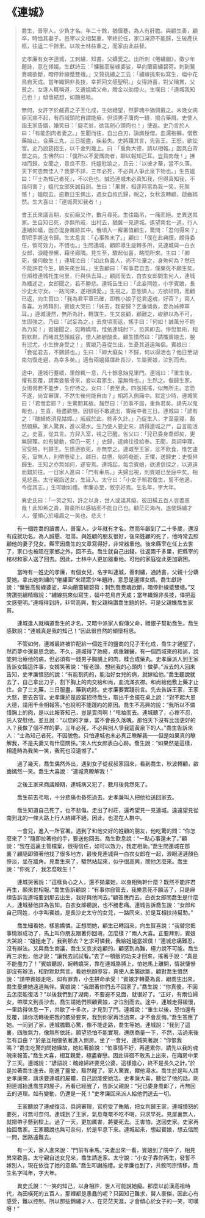 # 《連城》

> 喬生，晉寧人，少負才名。年二十餘，猶偃蹇，為人有肝膽。與顧生善，顧卒，時恤其妻子。邑宰以文相契重，宰終於任，家口淹滯不能歸，生破產扶柩，往返二千餘里。以故士林益重之，而家由此益替。
>
> 史孝廉有女字連城，工刺繡，知書，父嬌愛之。出所刺《倦繡圖》，徵少年題詠，意在擇婿。生獻詩云：「慵鬟高髻綠婆娑，早向蘭窗繡碧荷。刺到鴛鴦魂欲斷，暗停針線蹙雙蛾。」又贊挑繡之工云：「繡線挑來似寫生，幅中花鳥自天成。當年織錦非長技，幸把回文感聖明。」女得詩喜，對父稱賞，父貧之。女逢人輒稱道，又遣媼嬌父命，贈金以助燈火。生嘆曰：「連城我知己也！」傾懷結想，如饑思啖。
>
> 無何，女許字於鹺賈之子王化成，生始絕望，然夢魂中猶佩戴之。未幾女病瘵沉痼不起，有西域頭陀自謂能療，但須男子膺肉一錢，搗合藥屑。史使人詣王家告婿，婚笑曰：「癡老翁，欲我剜心頭肉也！」使返。史乃言於人曰：「有能割肉者妻之。」生聞而往，自出白刃，譸膺授僧。血濡袍褲，僧敷藥始止。合藥三丸，三日服盡，疾若失。史將踐其言，先告王。王怒，欲訟官。史乃設筵招生，以千金列幾上。曰：「重負大德，請以相報。」因具白背盟之由。生怫然曰：「僕所以不愛膺肉者，聊以報知己耳。豈貨肉哉！」拂袖而歸。女聞之，意良不忍，托媼慰諭之，且云：「以彼才華，當不久落。天下何患無佳人？我夢不詳，三年必死，不必與人爭此泉下物也。」生告媼曰：「『士為知己者死』，不以色也。誠恐連城未必真知我，但得真知我，不諧何害？」媼代女郎矢誠自剖。生曰：「果爾，相逢時當為我一笑，死無憾！」媼既去。逾數日生偶出，遇女自叔氏歸，睨之，女秋波轉顧，啟齒嫣然。生大喜曰：「連城真知我者！」
>
> 會王氏來議吉期，女前癥又作，數月尋死。生往臨吊，一痛而絕。史異送其家。生自知已死，亦無所戚，出村去，猶冀一見連城。遙望南北一道，行人連緒如蟻，因亦混身雜跡其中。俄頃入一廨署值顧生，驚問：「君何得來？」即把手將送令歸。生太息言：「心事殊未了。」顧曰：「僕在此典牘，頗得委任，倘可效力，不惜也。」生問連城，顧即導生旋轉多所，見連城與一白衣女郎，淚睫慘黛，藉坐廊隅。見生至，驟起似喜，略問所來。生曰：「卿死，僕何敢生！」連城泣曰：「如此負義人，尚不吐棄之，身殉何為？然已不能許君今生，願矢來世耳。」生告顧曰：「有事君自去，僕樂死不願生矣。但煩稽連城托生何里，行與俱去耳。」顧諾而去，白衣女郎問生何人，連城為緬述之，女郎聞之，若不勝悲。連城告生曰：「此妾同姓，小字賓娘，長沙史太守女。一路同來，遂相憐愛。」生視之，意態憐人。方欲研問，而顧已返，向生賀曰：「我為君平章已確，即教小娘子從君返魂，好否？」兩人各喜。方將拜別，賓娘大哭曰：「姊去，我安歸？乞垂憐救，妾為姊捧窣耳。」連城淒然，無所為計，轉謀生。生又哀顧，顧難之，峻辭以為不可，生固強之。乃曰：「試妄為之。」去食頃而返，搖手曰：「何如！誠萬分不能為力矣！」賓娘聞之，宛轉嬌啼，惟依連城肘下，恐其即去。慘怛無術，相對默默，而睹其愁顏戚容，使人肺腑酸柔。顧生憤然曰：「請攜賓娘去，脫有愆尤，小生拚身受之！」賓娘乃喜從生出，生憂其道遠無侶。賓娘曰：「妾從君去，不願歸也。」生曰：「卿大癡矣！不歸，何以得活也？他日至湖南勿復走避，為幸多矣。」適有兩媼攝牒赴長沙，生屬賓娘，泣別而去。
>
> 途中，連城行蹇緩，里餘輒一息，凡十餘息始見里門。連城曰：「重生後，懼有反覆，請索妾骸骨來，妾以君家生，當無悔也。」生然之。偕歸生家。女惕惕若不能步，生佇待之。女曰：「妾至此，四肢搖搖，似無所主。志恐不遂，尚宜審謀，不然生後何能自由？」相將入側廂中。默定少時，連城笑曰：「君憎妾耶？」生驚問其故。赧然曰：「恐事不諧，重負君矣。請先以鬼報也。」生喜，極盡歡戀。因徘徊不敢遽出，寄廂中者三日。連城曰：「諺有之：『醜婦終須見姑嫜。』戚戚於此，終非久計。」乃促生入，才至靈寢，豁然頓蘇。家人驚異，進以湯水。生乃使人要史來，請得連城之尸，自言能活之。史喜，從其言。方舁入室，視之已醒。告父曰：「兒已委身喬郎矣，更無歸理。如有變動，但仍一死！」史歸，遣婢往役給奉。王聞，具詞申理，官受賂，判歸王。生憤懣欲死，亦無奈之。連城至王家，忿不飲食，惟乞速死，室無人，則帶懸梁上。越日，益憊，殆將奄逝，王懼，送歸史；史復舁歸生。王知之亦無如何，遂安焉。連城起，每念賓娘，欲遣信探之，以道遠而艱於往。一日家人進曰：「門有車馬。」夫婦出視，則賓娘已至庭中矣。相見悲喜。太守親詣送女，生延入。太守曰：「小女子賴君復生，誓不他適，今從其志。」生叩謝如禮。孝廉亦至，敘宗好焉。生名年，字大年。
>
> 異史氏曰：「一笑之知，許之以身，世人或議其癡。彼田橫五百人豈盡愚哉！此知希之貴，賢豪所以感結而不能自已也。顧茫茫海內，遂使錦繡才人，僅傾心於峨眉之一笑也。悲夫！

&emsp;&emsp;有一個姓喬的讀書人，晉甯人，少年就有才名。然而年齡到了二十多歲，還沒有成就功名。為人誠懇、坦蕩。與姓顧的朋友很好，後來姓顧的死了，他時常去照顧他的妻子兒女。縣宰因喬生的文章寫得好，非常器重他。後來縣宰在任上去世了，家口也被阻在家鄉之外，回不去。喬生就自己出錢，往返兩千多里，把縣宰的棺材和家人送了回去。因此，士林中人更加器重他。可他的家庭從此更加窮困。

&emsp;&emsp;當時有一姓史的孝廉，有個女兒，名字叫連城，善刺繡，通詩書，父親十分嬌愛她。拿出她刺繡的“倦繡圖”來請眾少年題詩，意思是選擇女婿。喬生獻詩說：“慵鬟高髻綠婆娑，早向蘭窗繡碧荷；刺到鴛鴦魂欲斷，暗停針線蹙雙蛾。”又誇讚挑繡精緻說：“繡線挑來似寫生，幅中花鳥自天成；當年織錦非長技，倖把迴文感聖明。”連城得到詩，非常高興，對父親稱讚喬生題的好。可是父親嫌喬生家貧。

&emsp;&emsp;連城逢人就稱道喬生的才名，又暗中派家人假傳父命，贈銀子幫助喬生。喬生感歎說：“連城真是我的知己！”因此很自然的傾懷相思。

&emsp;&emsp;不管如何，連城最終被許配給一個姓王的鹽商的兒子王化成，喬生才絕望了，然而夢中還是思念她。不久，連城得了肺癆，病重難醫，有一個西域來的和尚，說能夠治療他的病，但必須有一錢男子胸脯上的肉，糅合成藥丸。史孝廉派人到王家告訴女婿這件事，女婿笑著說：“傻老頭，想剜我的心頭肉！做夢。”派去的人回來告知，史孝廉憤怒的說：“有能割肉的，能治好女兒的病，就嫁給他。”喬生聽說就去了，自己拿出刀子，割下胸上的肉交給和尚，血流滿衣襟。和尚給他敷上藥才止住。合了三丸藥，三日服盡，藥到病除。史孝廉要實踐前言。先去告訴王家，王家大怒，要去告官。史孝廉於是設宴招待喬生，取出千金擺在桌上說：“對不起大恩大德，請用千金相報答。”也說明不能踐約的原因。喬生不高興的說：“我所以不憐惜胸上的肉，是以此報答知己，豈是賣肉啊！”甩袖而去。連城聽了，心裡不忍，託人安慰他。並且說：“以您的才華，當不會長久落魄，那怕天下沒有比我更好的人？我做了個不祥的夢，三年必死，不必與別人爭我這黃泉下的人。”喬生告訴來人：“士為知己者死，不因貌色。只怕連城也未必真正瞭解我——但是如果真的瞭解我，不是夫妻又有什麼關係。”來人代女郎表白心跡。喬生說：“如果然是這樣，相逢時為我笑一笑，我死也沒遺憾了。”

&emsp;&emsp;過了幾天，喬生偶然外出，遇到女子從叔叔家回來，看到喬生，秋波轉顧，啟齒嫣然一笑。喬生大喜說：“連城真瞭解我！”

&emsp;&emsp;之後王家來商議婚期，連城病又犯了，數月後竟然死了。

&emsp;&emsp;喬生前去弔唁，十分悲痛也昏死過去。史孝廉叫人把他抬送回家去。

&emsp;&emsp;喬生知道自己死了，也不悲傷。走出了村莊，還希望見一見連城。遠遠望見從南到北的一條大路上行人絡繹不絕，因此，也混在人群中。

&emsp;&emsp;一會兒，進入一所官署。遇到了和他交好的姓顧的朋友，他吃驚的問：“你怎麼來了？”隨即拉著他的手，要送他回去。喬生歎息說：“一點心事還未了。”顧說：“我在這裏主管檔案，很得信任，如可以效力，我定相助。”喬生問連城在那裏？顧隨即領著他找了很多地方，最後見連城與一白衣女郎在一起，淚眼漣漣顏色慘淡，坐在牆角。見喬生來了，驟然站起來，似乎很高興，問他怎麼來。喬生說：“你死了，我怎麼敢生！”

&emsp;&emsp;連城哭著說：“這樣負心之人，還不拋棄她，以身相殉幹什麼？既然不能許君再生，願來世相報。”喬生告訴顧說：“有事你自管去，我樂意死不願活了，只是麻煩告訴我連城要到那去出生，我好與他同去。”顧答應而去。白衣女郎問喬生是什麼人，連城替他詳為告知。白衣女郎聽說，也不勝悲痛。連城告訴喬生說：“女郎和自己同姓，小字叫賓娘，是長沙史太守的女兒，一路同來，於是互相扶持幫助。”

&emsp;&emsp;喬生細看她，樣態嬌憐。正想問她，顧生已轉回來，向生賀喜說：“我替您把事情辦成功了，馬上叫你朋友跟著你回魂，怎麼樣？”兩人大喜。正要拜別，賓娘大哭說：“姐姐走了，我到那去？乞求可憐我，我給姐姐當奴僕！”連城悲痛難忍，沒有辦法。又與喬生商議，喬生又哀求姓顧的。顧感到為難，極力說不可能。喬生再三求他，他才說：“讓我去試試看。”去了一頓飯的功夫才回來，搖著手說：“真是不能盡力了！”賓娘聽說，婉轉嬌哭，靠在連城胳膊上，怕她馬上離開，情狀悽慘卻沒有辦法，相對默默無言。看她愁顏慘容，真使人柔腸欲斷。顧對喬生憤然說：“請帶賓娘走吧，如有罪責，小生拼命承受！”賓娘才轉憂為喜，跟喬生出來。喬生憂慮她遠道無伴。賓娘說：“我跟著你們去不回家了。”喬生說：“你真傻，不回去怎麼能復活？”以後我們到了湖南，不要避不見面，就很好了。“正好，有兩位婦女，帶牒文到長沙去，喬生請她們照顧賓娘，才泣別而去。途中，連城走得緩慢，一里路得休息一下，共歇了十多次，才見到了門。連城說：“重生以後，恐怕還有反覆，請你活轉後把我的骸骨要來，我到你家再活過來，才不會反悔。”喬生答應了她。一同到了家，連城膽戰心驚，像不能走路，喬生等她。連城說：“我到了這裏，四肢無力，像無所依託，願望恐怕不能實現，還應商量一下，不然，活過來後怎有自由？”於是互相偎依著進入側房。坐了一會兒，連城笑著說：“你恨我嗎？”喬生吃驚的問她緣故，她紅著臉說：“怕事情不好，再連累你，請先以我的魂魄來報答。”喬生大喜，相互親愛，極盡眷戀。因此徘徊不敢馬上出來，在廂房中呆了三天。連城說：“諺語說：醜媳婦終要見公婆，這樣擔心，終不是長久之計。”於是拉著喬生進去。剛進了靈堂，豁然醒了。家人驚異，餵他湯水。喬生於是叫人請史孝廉來，請求要連城的屍體，自己說能使她活。史孝廉大喜，聽從了他的話。剛把連城抬進喬生的屋子，再看已經醒了，告訴父親說：“兒已委身喬郎了，再無回去的道理。如有變動，仍還是一死！”史孝廉回來派人給他們送去一切。

&emsp;&emsp;王家聽說了連成復活，具詞審理，官府受了賄賂，把女判歸王家，連城憤怒的要死，可無可奈何。連城到了王家，氣息奄奄不吃不喝，只求早死。見屋裏無人，就把帶子懸到樑上。過了一天，更加厲害，將要死去。王害怕，送回史家。史家再抬回喬家。王家聽說也無可奈何，於是平息下來。連城起來，想起賓娘，想去信問一問，因路遠難去。

&emsp;&emsp;有一天，家人進來說：“門前有車馬。”夫妻出來一看，賓娘到了院中了，相見異常歡喜。太守親自送女兒來，喬生請進家。太守說：“小女子靠你再生，發誓不嫁別人，現在依從了她的意願。”喬生叩謝施禮。史孝廉也到了，共敘同宗情移。喬生名字叫年，字大年。

&emsp;&emsp;異史氏說：“一笑的知己，以身相許，世人可能說她癡。那麼以前漢高祖時代，為田橫死的五百人，那裡都是愚蠢的呢？只因知己難求，賢人豪傑，因此心有感受，難以控制。所以那些錦繡才人，在茫茫天涯，才會傾心於女子的一笑，可嘆呀！”
